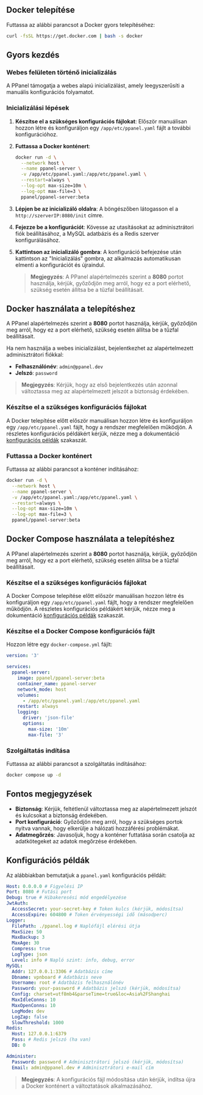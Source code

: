 ## Docker telepítése

Futtassa az alábbi parancsot a Docker gyors telepítéséhez:

```sh
curl -fsSL https://get.docker.com | bash -s docker
```

## Gyors kezdés

### Webes felületen történő inicializálás

A PPanel támogatja a webes alapú inicializálást, amely leegyszerűsíti a manuális konfigurációs folyamatot.

### Inicializálási lépések

1. **Készítse el a szükséges konfigurációs fájlokat**: Először manuálisan hozzon létre és konfiguráljon egy `/app/etc/ppanel.yaml` fájlt a további konfigurációhoz.

2. **Futtassa a Docker konténert**:

   ```sh
   docker run -d \
     --network host \
     --name ppanel-server \
     -v /app/etc/ppanel.yaml:/app/etc/ppanel.yaml \
     --restart=always \
     --log-opt max-size=10m \
     --log-opt max-file=3 \
     ppanel/ppanel-server:beta
   ```

3. **Lépjen be az inicializáló oldalra**: A böngészőben látogasson el a `http://szerverIP:8080/init` címre.

4. **Fejezze be a konfigurációt**: Kövesse az utasításokat az adminisztrátori fiók beállításához, a MySQL adatbázis és a Redis szerver konfigurálásához.

5. **Kattintson az inicializáló gombra**: A konfiguráció befejezése után kattintson az "Inicializálás" gombra, az alkalmazás automatikusan elmenti a konfigurációt és újraindul.

   > **Megjegyzés**: A PPanel alapértelmezés szerint a **8080** portot használja, kérjük, győződjön meg arról, hogy ez a port elérhető, szükség esetén állítsa be a tűzfal beállításait.

## Docker használata a telepítéshez

A PPanel alapértelmezés szerint a **8080** portot használja, kérjük, győződjön meg arról, hogy ez a port elérhető, szükség esetén állítsa be a tűzfal beállításait.

Ha nem használja a webes inicializálást, bejelentkezhet az alapértelmezett adminisztrátori fiókkal:

- **Felhasználónév**: `admin@ppanel.dev`
- **Jelszó**: `password`

> **Megjegyzés**: Kérjük, hogy az első bejelentkezés után azonnal változtassa meg az alapértelmezett jelszót a biztonság érdekében.

### Készítse el a szükséges konfigurációs fájlokat

A Docker telepítése előtt először manuálisan hozzon létre és konfiguráljon egy `/app/etc/ppanel.yaml` fájlt, hogy a rendszer megfelelően működjön. A részletes konfigurációs példákért kérjük, nézze meg a dokumentáció [konfigurációs példák](#konfigurációs-példák) szakaszát.

### Futtassa a Docker konténert

Futtassa az alábbi parancsot a konténer indításához:

```sh
docker run -d \
  --network host \
  --name ppanel-server \
  -v /app/etc/ppanel.yaml:/app/etc/ppanel.yaml \
  --restart=always \
  --log-opt max-size=10m \
  --log-opt max-file=3 \
  ppanel/ppanel-server:beta
```

## Docker Compose használata a telepítéshez

A PPanel alapértelmezés szerint a **8080** portot használja, kérjük, győződjön meg arról, hogy ez a port elérhető, szükség esetén állítsa be a tűzfal beállításait.

### Készítse el a szükséges konfigurációs fájlokat

A Docker Compose telepítése előtt először manuálisan hozzon létre és konfiguráljon egy `/app/etc/ppanel.yaml` fájlt, hogy a rendszer megfelelően működjön. A részletes konfigurációs példákért kérjük, nézze meg a dokumentáció [konfigurációs példák](#konfigurációs-példák) szakaszát.

### Készítse el a Docker Compose konfigurációs fájlt

Hozzon létre egy `docker-compose.yml` fájlt:

```yaml
version: '3'

services:
  ppanel-server:
    image: ppanel/ppanel-server:beta
    container_name: ppanel-server
    network_mode: host
    volumes:
      - /app/etc/ppanel.yaml:/app/etc/ppanel.yaml
    restart: always
    logging:
      driver: 'json-file'
      options:
        max-size: '10m'
        max-file: '3'
```

### Szolgáltatás indítása

Futtassa az alábbi parancsot a szolgáltatás indításához:

```sh
docker compose up -d
```

## Fontos megjegyzések

- **Biztonság**: Kérjük, feltétlenül változtassa meg az alapértelmezett jelszót és kulcsokat a biztonság érdekében.
- **Port konfiguráció**: Győződjön meg arról, hogy a szükséges portok nyitva vannak, hogy elkerülje a hálózati hozzáférési problémákat.
- **Adatmegőrzés**: Javasoljuk, hogy a konténer futtatása során csatolja az adatkötegeket az adatok megőrzése érdekében.

## Konfigurációs példák

Az alábbiakban bemutatjuk a `ppanel.yaml` konfigurációs példáit:

```yaml
Host: 0.0.0.0 # Figyelési IP
Port: 8080 # Futási port
Debug: true # Hibakeresési mód engedélyezése
JwtAuth:
  AccessSecret: your-secret-key # Token kulcs (kérjük, módosítsa)
  AccessExpire: 604800 # Token érvényességi idő (másodperc)
Logger:
  FilePath: ./ppanel.log # Naplófájl elérési útja
  MaxSize: 50
  MaxBackup: 3
  MaxAge: 30
  Compress: true
  LogType: json
  Level: info # Napló szint: info, debug, error
MySQL:
  Addr: 127.0.0.1:3306 # Adatbázis címe
  Dbname: vpnboard # Adatbázis neve
  Username: root # Adatbázis felhasználónév
  Password: your-password # Adatbázis jelszó (kérjük, módosítsa)
  Config: charset=utf8mb4&parseTime=true&loc=Asia%2FShanghai
  MaxIdleConns: 10
  MaxOpenConns: 10
  LogMode: dev
  LogZap: false
  SlowThreshold: 1000
Redis:
  Host: 127.0.0.1:6379
  Pass: # Redis jelszó (ha van)
  DB: 0

Administer:
  Password: password # Adminisztrátori jelszó (kérjük, módosítsa)
  Email: admin@ppanel.dev # Adminisztrátori e-mail cím
```

> **Megjegyzés**: A konfigurációs fájl módosítása után kérjük, indítsa újra a Docker konténert a változtatások alkalmazásához.


<Giscus />
